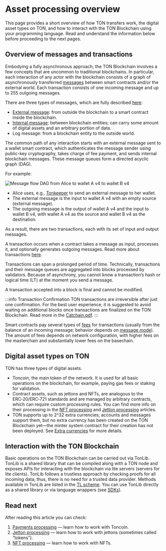 
# Asset processing overview

This page provides a short overview of how TON transfers work, the digital asset types on TON, and how to interact with the TON Blockchain using your programming language. Read and understand the information below before proceeding to the next pages.

## Overview of messages and transactions

Embodying a fully asynchronous approach, the TON Blockchain involves a few concepts that are uncommon to traditional blockchains. In particular, each interaction of any actor with the blockchain consists of a graph of asynchronously transferred [messages](/v3/documentation/smart-contracts/message-management/messages-and-transactions) between smart contracts and/or the external world. Each transaction consists of one incoming message and up to 255 outgoing messages.

There are three types of messages, which are fully described [here](/v3/documentation/smart-contracts/message-management/sending-messages#types-of-messages):

- [External message](/v3/documentation/smart-contracts/message-management/external-messages): from outside the blockchain to a smart contract inside the blockchain.
- [Internal message](/v3/documentation/smart-contracts/message-management/internal-messages): between blockchain entities; can carry some amount of digital assets and an arbitrary portion of data.
- Log message: from a blockchain entity to the outside world.

The common path of any interaction starts with an external message sent to a wallet smart contract, which authenticates the message sender using public-key cryptography, takes charge of fee payment, and sends internal blockchain messages. These message queues form a directed acyclic graph (DAG).

For example:

![Message flow DAG from Alice to wallet A v4 to wallet B v4](/img/docs/asset-processing/alice-msg-dag.svg)

- Alice uses, e.g., [Tonkeeper](https://tonkeeper.com/) to send an external message to her wallet.
- The external message is the input to wallet A v4 with an empty source (external message).
- The outgoing message is the output of wallet A v4 and the input to wallet B v4, with wallet A v4 as the source and wallet B v4 as the destination.

As a result, there are two transactions, each with its set of input and output messages.

A transaction occurs when a contract takes a message as input, processes it, and optionally generates outgoing messages. Read more about transactions [here](/v3/documentation/smart-contracts/message-management/messages-and-transactions#what-is-a-transaction).

Transactions can span a prolonged period of time. Technically, transactions and their message queues are aggregated into blocks processed by validators. Because of asynchrony, you cannot know a transaction’s hash or logical time (LT) at the moment you send a message.

A transaction accepted into a block is final and cannot be modified.

:::info Transaction Confirmation
TON transactions are irreversible after just one confirmation. For the best user experience, it is suggested to avoid waiting on additional blocks once transactions are finalized on the TON Blockchain. Read more in the [Catchain.pdf](https://docs.ton.org/catchain.pdf#page=3).
:::

Smart contracts pay several types of [fees](/v3/documentation/smart-contracts/transaction-fees/fees) for transactions (usually from the balance of an incoming message; behavior depends on [message mode](/v3/documentation/smart-contracts/message-management/sending-messages#message-modes)). The amount of fees depends on network configuration, with higher fees on the masterchain and substantially lower fees on the basechain.

## Digital asset types on TON

TON has three types of digital assets.

- Toncoin, the main token of the network. It is used for all basic operations on the blockchain, for example, paying gas fees or staking for validation.
- Contract assets, such as jettons and NFTs, are analogous to the ERC‑20/ERC‑721 standards and are managed by arbitrary contracts, which can require custom processing rules. You can find more info on their processing in the [NFT processing](/v3/guidelines/dapps/asset-processing/nft-processing/nfts) and [Jetton processing](/v3/guidelines/dapps/asset-processing/jettons) articles.
- TON supports up to 2^32 extra currencies; accounts and messages support them, but no extra currency has been created on the TON Blockchain yet—the minter system contract for their creation has not been deployed. See [Extra currencies](/v3/documentation/dapps/assets/toncoin) for more details.

## Interaction with the TON Blockchain

Basic operations on the TON Blockchain can be carried out via TonLib. TonLib is a shared library that can be compiled along with a TON node and exposes APIs for interacting with the blockchain via lite servers (servers for lite clients). TonLib follows a trustless approach by checking proofs for all incoming data; thus, there is no need for a trusted data provider. Methods available in TonLib are listed in the [TL scheme](https://github.com/ton-blockchain/ton/blob/master/tl/generate/scheme/tonlib_api.tl). You can use TonLib directly as a shared library or via language wrappers (see [SDKs](/v3/guidelines/dapps/asset-processing/payments-processing/#sdks)).

## Read next

After reading this article you can check:

1. [Payments processing](/v3/guidelines/dapps/asset-processing/payments-processing) — learn how to work with Toncoin.
2. [Jetton processing](/v3/guidelines/dapps/asset-processing/jettons) — learn how to work with jettons (sometimes called “tokens”).
3. [NFT processing](/v3/guidelines/dapps/asset-processing/nft-processing/nfts) — learn how to work with NFTs.

<Feedback />
